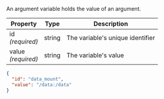 
An argument variable holds the value of an <DocsLink href="#arguments">argument</DocsLink>.

| Property               | Type   | Description
| ---------------------- | ------ | -----------
| id<br/>*(required)*    | string | The variable's unique identifier
| value<br/>*(required)* | string | The variable's value

<CodeExample title="Example:">

```json code-example
{
  "id": "data_mount",
  "value": "/data:/data"
}
```

</CodeExample>
